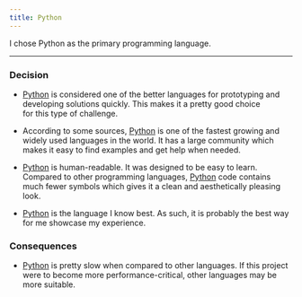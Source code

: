 ```yaml
---
title: Python
---
```



<Card title="Python" icon="information">
  I chose Python as the primary programming language.
</Card>

---

### Decision

- [Python] is considered one of the better languages for prototyping
  and developing solutions quickly. This makes it a pretty good choice  
  for this type of challenge.

- According to some sources, [Python] is one of the fastest growing
  and widely used languages in the world. It has a large community which
  makes it easy to find examples and get help when needed.

- [Python] is human-readable. It was designed to be easy to learn.
  Compared to other programming languages, [Python] code contains much
  fewer symbols which gives it a clean and aesthetically pleasing look.

- [Python] is the language I know best. As such, it is probably the
  best way for me showcase my experience.

### Consequences

- [Python] is pretty slow when compared to other languages. If this
  project were to become more performance-critical, other languages
  may be more suitable.

[Python]: https://www.python.org/
